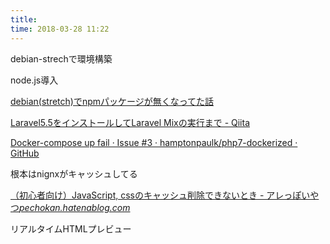 ```yaml
---
title: 
time: 2018-03-28 11:22
---
```


debian-strechで環境構築

node.js導入

[debian(stretch)でnpmパッケージが無くなってた話](https://7me.oji.0j0.jp/2017/stretch-npm-install.html)

[Laravel5.5をインストールしてLaravel Mixの実行まで - Qiita](https://qiita.com/horikeso/items/39beb56b81b321a03f31)

[Docker-compose up fail · Issue #3 · hamptonpaulk/php7-dockerized · GitHub](https://github.com/hamptonpaulk/php7-dockerized/issues/3)

根本はnignxがキャッシュしてる

[（初心者向け）JavaScript, cssのキャッシュ削除できないとき - アレっぽいやつ](http://pechokan.hatenablog.com/entry/2016/12/03/163540)<cite class="hatena-citation"><a href="http://pechokan.hatenablog.com/entry/2016/12/03/163540">pechokan.hatenablog.com</a></cite>

リアルタイムHTMLプレビュー
